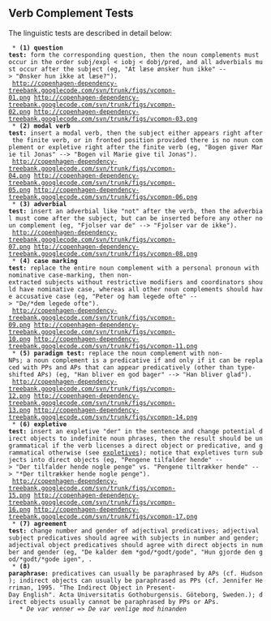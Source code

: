 ==  Verb Complement Tests ==

The linguistic tests are described in detail below:

  * '''(1) question test:''' form the corresponding question, then the noun complements must occur in the order subj/expl &lt; iobj &lt; dobj/pred, and all adverbials must occur after the subject (eg, "At læse ønsker hun ikke" --&gt; "Ønsker hun ikke at læse?").
  http://copenhagen-dependency-treebank.googlecode.com/svn/trunk/figs/vcompn-01.png http://copenhagen-dependency-treebank.googlecode.com/svn/trunk/figs/vcompn-02.png http://copenhagen-dependency-treebank.googlecode.com/svn/trunk/figs/vcompn-03.png
  * '''(2) modal verb test:''' insert a modal verb, then the subject either appears right after the finite verb, or in fronted position provided there is no noun complement or expletive right after the finite verb (eg, "Bogen giver Marie til Jonas" --&gt; "Bogen vil Marie give til Jonas").
  http://copenhagen-dependency-treebank.googlecode.com/svn/trunk/figs/vcompn-04.png http://copenhagen-dependency-treebank.googlecode.com/svn/trunk/figs/vcompn-05.png http://copenhagen-dependency-treebank.googlecode.com/svn/trunk/figs/vcompn-06.png
  * '''(3) adverbial test:''' insert an adverbial like "not" after the verb, then the adverbial must come after the subject, but can be inserted before any other noun complement (eg, "Fjolser var de" --&gt; "Fjolser var de ikke").
  http://copenhagen-dependency-treebank.googlecode.com/svn/trunk/figs/vcompn-07.png http://copenhagen-dependency-treebank.googlecode.com/svn/trunk/figs/vcompn-08.png
  * '''(4) case marking test:''' replace the entire noun complement with a personal pronoun with nominative case-marking, then non-extracted subjects without restrictive modifiers and coordinators should have nominative case, whereas all other noun complements should have accusative case (eg, "Peter og ham legede ofte" --&gt; "De/*dem legede ofte").
  http://copenhagen-dependency-treebank.googlecode.com/svn/trunk/figs/vcompn-09.png http://copenhagen-dependency-treebank.googlecode.com/svn/trunk/figs/vcompn-10.png http://copenhagen-dependency-treebank.googlecode.com/svn/trunk/figs/vcompn-11.png
  * '''(5) paradigm test:''' replace the noun complement with non-NPs; a noun complement is a predicative if and only if it can be replaced with PPs and APs that can appear predicatively (other than type-shifted APs) (eg, "Han bliver en god bager" --&gt; "Han bliver glad").
  http://copenhagen-dependency-treebank.googlecode.com/svn/trunk/figs/vcompn-12.png http://copenhagen-dependency-treebank.googlecode.com/svn/trunk/figs/vcompn-13.png http://copenhagen-dependency-treebank.googlecode.com/svn/trunk/figs/vcompn-14.png
  * '''(6) expletive test:''' insert an expletive "der" in the sentence and change potential direct objects to indefinite noun phrases, then the result should be ungrammatical if the verb licenses a direct object or predicative, and grammatical otherwise (see [http://copenhagen-dependency-treebank.googlecode.com/svn/trunk/expl expletives]); notice that expletives turn subjects into direct objects (eg, "Pengene tilfalder hende" --&gt; "Der tilfalder hende nogle penge" vs. "Pengene tiltrækker hende" --&gt; "*Der tiltrækker hende nogle penge").
  http://copenhagen-dependency-treebank.googlecode.com/svn/trunk/figs/vcompn-15.png http://copenhagen-dependency-treebank.googlecode.com/svn/trunk/figs/vcompn-16.png http://copenhagen-dependency-treebank.googlecode.com/svn/trunk/figs/vcompn-17.png
  * '''(7) agreement test:''' change number and gender of adjectival predicatives; adjectival subject predicatives should agree with subjects in number and gender; adjectival object predicatives should agree with direct objects in number and gender (eg, "De kalder dem *god/*godt/gode", "Hun gjorde den god/*godt/*gode igen", .
  * '''(8) paraphrase:''' predicatives can usually be paraphrased by APs (cf. Hudson); indirect objects can usually be paraphrased as PPs (cf. Jennifer Herriman, 1995. "The Indirect Object in Present-Day English". Acta Universitatis Gothoburgensis. Göteborg, Sweden.); direct objects usually cannot be paraphrased by PPs or APs.
    * ''De var venner'' =&gt; ''De var venlige mod hinanden''
